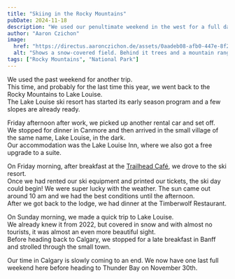 ```yaml
---
title: "Skiing in the Rocky Mountains"
pubDate: 2024-11-18
description: "We used our penultimate weekend in the west for a full day of skiing!"
author: "Aaron Czichon"
image:
  href: "https://directus.aaronczichon.de/assets/0aadeb08-afb0-447e-8f28-e32600f377b2.jpg?quality=70&width=1600"
  alt: "Shows a snow-covered field. Behind it trees and a mountain range covered with snow, illuminated by the sun."
tags: ["Rocky Mountains", "National Park"]
---
```



We used the past weekend for another trip.   
This time, and probably for the last time this year, we went back to the Rocky Mountains to Lake Louise.   
The Lake Louise ski resort has started its early season program and a few slopes are already ready.

Friday afternoon after work, we picked up another rental car and set off.   
We stopped for dinner in Canmore and then arrived in the small village of the same name, Lake Louise, in the dark.   
Our accommodation was the Lake Louise Inn, where we also got a free upgrade to a suite.

<DirectusGallery folderName="48 Skiing Lake Louise" />

On Friday morning, after breakfast at the [Trailhead Café](https://maps.app.goo.gl/m6YFzz7pZS8rr35cA), we drove to the ski resort.   
Once we had rented our ski equipment and printed our tickets, the ski day could begin! We were super lucky with the weather. The sun came out around 10 am and we had the best conditions until the afternoon.   
After we got back to the lodge, we had dinner at the Timberwolf Restaurant.

<DirectusImage assetId="62db489b-6649-48f4-b545-c6206441ebbd.jpg" />

On Sunday morning, we made a quick trip to Lake Louise.   
We already knew it from 2022, but covered in snow and with almost no tourists, it was almost an even more beautiful sight.   
Before heading back to Calgary, we stopped for a late breakfast in Banff and strolled through the small town.

Our time in Calgary is slowly coming to an end. We now have one last full weekend here before heading to Thunder Bay on November 30th.